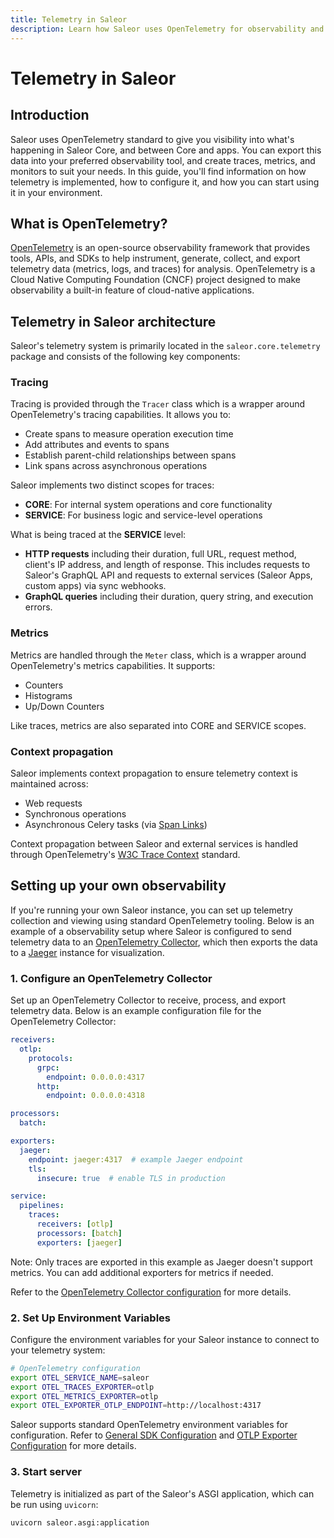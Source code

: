 ```yaml
---
title: Telemetry in Saleor
description: Learn how Saleor uses OpenTelemetry for observability and monitoring
---
```


# Telemetry in Saleor

## Introduction

Saleor uses OpenTelemetry standard to give you visibility into what's happening in Saleor Core, and between Core and apps. You can export this data into your preferred observability tool, and create traces, metrics, and monitors to suit your needs.
In this guide, you'll find information on how telemetry is implemented, how to configure it, and how you can start using it in your environment.

## What is OpenTelemetry?

[OpenTelemetry](https://opentelemetry.io/) is an open-source observability framework that provides tools, APIs, and SDKs to help instrument, generate, collect, and export telemetry data (metrics, logs, and traces) for analysis. OpenTelemetry is a Cloud Native Computing Foundation (CNCF) project designed to make observability a built-in feature of cloud-native applications.

## Telemetry in Saleor architecture

Saleor's telemetry system is primarily located in the `saleor.core.telemetry` package and consists of the following key components:

### Tracing

Tracing is provided through the `Tracer` class which is a wrapper around OpenTelemetry's tracing capabilities. It allows you to:

- Create spans to measure operation execution time
- Add attributes and events to spans
- Establish parent-child relationships between spans
- Link spans across asynchronous operations

Saleor implements two distinct scopes for traces:
- **CORE**: For internal system operations and core functionality
- **SERVICE**: For business logic and service-level operations

What is being traced at the **SERVICE** level:

- **HTTP requests** including their duration, full URL, request method, client's IP address, and length of response. This includes requests to Saleor's GraphQL API and requests to external services (Saleor Apps, custom apps) via sync webhooks.
- **GraphQL queries** including their duration, query string, and execution errors.

### Metrics

Metrics are handled through the `Meter` class, which is a wrapper around OpenTelemetry's metrics capabilities. It supports:

- Counters
- Histograms
- Up/Down Counters

Like traces, metrics are also separated into CORE and SERVICE scopes.


### Context propagation

Saleor implements context propagation to ensure telemetry context is maintained across:
- Web requests
- Synchronous operations
- Asynchronous Celery tasks (via [Span Links](https://opentelemetry.io/docs/concepts/signals/traces/#span-links))

Context propagation between Saleor and external services is handled through OpenTelemetry's [W3C Trace Context](https://www.w3.org/TR/trace-context/) standard.


## Setting up your own observability

If you're running your own Saleor instance, you can set up telemetry collection and viewing using standard OpenTelemetry tooling. Below is an example of a observability setup where Saleor is configured to send telemetry data to an [OpenTelemetry Collector](https://opentelemetry.io/docs/collector/), which then exports the data to a [Jaeger](https://www.jaegertracing.io/) instance for visualization.


### 1. Configure an OpenTelemetry Collector

Set up an OpenTelemetry Collector to receive, process, and export telemetry data. Below is an example configuration file for the OpenTelemetry Collector:

```yaml
receivers:
  otlp:
    protocols:
      grpc:
        endpoint: 0.0.0.0:4317
      http:
        endpoint: 0.0.0.0:4318

processors:
  batch:

exporters:
  jaeger:
    endpoint: jaeger:4317  # example Jaeger endpoint
    tls:
      insecure: true  # enable TLS in production

service:
  pipelines:
    traces:
      receivers: [otlp]
      processors: [batch]
      exporters: [jaeger]
```

Note: Only traces are exported in this example as Jaeger doesn't support metrics. You can add additional exporters for metrics if needed.

Refer to the [OpenTelemetry Collector configuration](https://opentelemetry.io/docs/collector/configuration/) for more details.

### 2. Set Up Environment Variables

Configure the environment variables for your Saleor instance to connect to your telemetry system:

```bash
# OpenTelemetry configuration
export OTEL_SERVICE_NAME=saleor
export OTEL_TRACES_EXPORTER=otlp
export OTEL_METRICS_EXPORTER=otlp
export OTEL_EXPORTER_OTLP_ENDPOINT=http://localhost:4317
```

Saleor supports standard OpenTelemetry environment variables for configuration. Refer to [General SDK Configuration](https://opentelemetry.io/docs/languages/sdk-configuration/general/) and [OTLP Exporter Configuration](https://opentelemetry.io/docs/languages/sdk-configuration/otlp-exporter/) for more details.

### 3. Start server

Telemetry is initialized as part of the Saleor's ASGI application, which can be run using `uvicorn`:

```bash
uvicorn saleor.asgi:application
```
